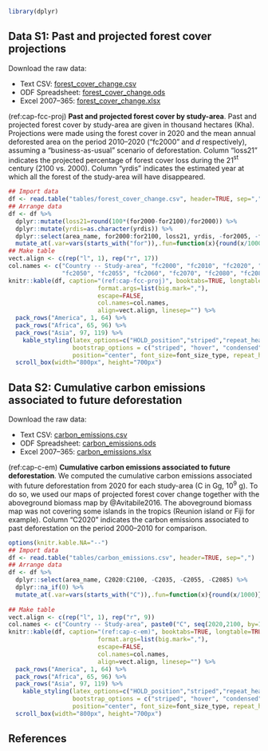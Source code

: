 
```r
library(dplyr)
```

<!------------------------------>
<!-- Forest cover projections -->
<!------------------------------>

## Data S1: Past and projected forest cover projections

Download the raw data:

* Text CSV: [forest_cover_change.csv](https://forestatrisk.cirad.fr/tropics/Data_S/forest_cover_change.csv)
* ODF Spreadsheet: [forest_cover_change.ods](https://forestatrisk.cirad.fr/tropics/Data_S/forest_cover_change.ods)
* Excel 2007--365: [forest_cover_change.xlsx](https://forestatrisk.cirad.fr/tropics/Data_S/forest_cover_change.xlsx)

(ref:cap-fcc-proj) **Past and projected forest cover by study-area**. Past and projected forest cover by study-area are given in thousand hectares (Kha). Projections were made using the forest cover in 2020 and the mean annual deforested area on the period 2010--2020 ("fc2000" and $d$ respectively), assuming a "business-as-usual" scenario of deforestation. Column "loss21" indicates the projected percentage of forest cover loss during the 21$^\text{st}$ century (2100 vs. 2000). Column "yrdis" indicates the estimated year at which all the forest of the study-area will have disappeared.\vspace{0.5cm}

```r
## Import data
df <- read.table("tables/forest_cover_change.csv", header=TRUE, sep=",")
## Arrange data
df <- df %>%
  dplyr::mutate(loss21=round(100*(for2000-for2100)/for2000)) %>%
  dplyr::mutate(yrdis=as.character(yrdis)) %>%
  dplyr::select(area_name, for2000:for2100, loss21, yrdis, -for2005, -for2015, -for2035) %>%
  mutate_at(.var=vars(starts_with("for")),.fun=function(x){round(x/1000)})
## Make table
vect.align <- c(rep("l", 1), rep("r", 17))
col.names <- c("Country -- Study-area", "fc2000", "fc2010", "fc2020", "$d$", "$p$", "fc2030", "fc2040",
               "fc2050", "fc2055", "fc2060", "fc2070", "fc2080", "fc2085", "fc2090", "fc2100", "loss21", "yrdis")
knitr::kable(df, caption="(ref:cap-fcc-proj)", booktabs=TRUE, longtable=TRUE,
                         format.args=list(big.mark=","),
                         escape=FALSE,
                         col.names=col.names,
                         align=vect.align, linesep="") %>%
  pack_rows("America", 1, 64) %>%
  pack_rows("Africa", 65, 96) %>%
  pack_rows("Asia", 97, 119) %>%
	kable_styling(latex_options=c("HOLD_position","striped","repeat_header"), full_width=full_width_type,
	              bootstrap_options = c("striped", "hover", "condensed"),
	              position="center", font_size=font_size_type, repeat_header_method="replace") %>%
  scroll_box(width="800px", height="700px")
```


<!---------------------------------------------------->
<!-- Carbon emissions associated with deforestation -->
<!---------------------------------------------------->

## Data S2: Cumulative carbon emissions associated to future deforestation

Download the raw data:

* Text CSV: [carbon_emissions.csv](https://forestatrisk.cirad.fr/tropics/Data_S/carbon_emissions.csv)
* ODF Spreadsheet: [carbon_emissions.ods](https://forestatrisk.cirad.fr/tropics/Data_S/carbon_emissions.ods)
* Excel 2007--365: [carbon_emissions.xlsx](https://forestatrisk.cirad.fr/tropics/Data_S/carbon_emissions.xlsx)

(ref:cap-c-em) **Cumulative carbon emissions associated to future deforestation**. We computed the cumulative carbon emissions associated with future deforestation from 2020 for each study-area (C in Gg, $10^9$ g). To do so, we used our maps of projected forest cover change together with the aboveground biomass map by @Avitabile2016. The aboveground biomass map was not covering some islands in the tropics (Reunion island or Fiji for example). Column "C2020" indicates the carbon emissions associated to past deforestation on the period 2000--2010 for comparison.\vspace{0.5cm}

```r
options(knitr.kable.NA="--")
## Import data
df <- read.table("tables/carbon_emissions.csv", header=TRUE, sep=",")
## Arrange data
df <- df %>%
  dplyr::select(area_name, C2020:C2100, -C2035, -C2055, -C2085) %>%
  dplyr::na_if(0) %>%
  mutate_at(.var=vars(starts_with("C")),.fun=function(x){round(x/1000)})
 
## Make table
vect.align <- c(rep("l", 1), rep("r", 9))
col.names <- c("Country -- Study-area", paste0("C", seq(2020,2100, by=10)))
knitr::kable(df, caption="(ref:cap-c-em)", booktabs=TRUE, longtable=TRUE,
                         format.args=list(big.mark=","),
                         escape=FALSE,
                         col.names=col.names,
                         align=vect.align, linesep="") %>%
  pack_rows("America", 1, 64) %>%
  pack_rows("Africa", 65, 96) %>%
  pack_rows("Asia", 97, 119) %>%
	kable_styling(latex_options=c("HOLD_position","striped","repeat_header"), full_width=full_width_type,
	              bootstrap_options = c("striped", "hover", "condensed"),
	              position="center", font_size=font_size_type, repeat_header_method="replace") %>%
  scroll_box(width="800px", height="700px")
```

<!---------------->
<!-- Rferences  -->
<!---------------->

## References
